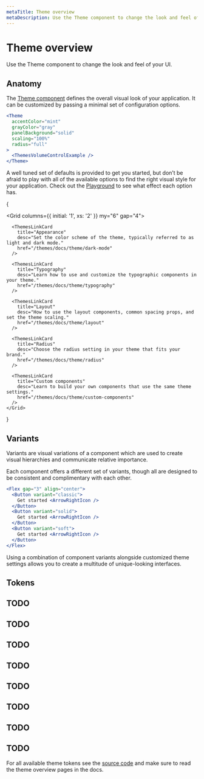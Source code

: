 ```yaml
---
metaTitle: Theme overview
metaDescription: Use the Theme component to change the look and feel of your UI.
---
```


# Theme overview

<Description>
  Use the Theme component to change the look and feel of your UI.
</Description>

## Anatomy

The [Theme component](/themes/docs/components/theme) defines the overall visual look of your application. It can be customized by passing a minimal set of configuration options.

```jsx live=true
<Theme
  accentColor="mint"
  grayColor="gray"
  panelBackground="solid"
  scaling="100%"
  radius="full"
>
  <ThemesVolumeControlExample />
</Theme>
```

A well tuned set of defaults is provided to get you started, but don’t be afraid to play with all of the available options to find the right visual style for your application. Check out the [Playground](/themes/playground) to see what effect each option has.

{

  <Grid columns={{ initial: '1', xs: '2' }} my="6" gap="4">
      <ThemesLinkCard
        title="Colors"
        desc="Pick your accent color and learn about the underlying token system."
        href="/themes/docs/theme/color#accents"
      />

      <ThemesLinkCard
        title="Appearance"
        desc="Set the color scheme of the theme, typically referred to as light and dark mode."
        href="/themes/docs/theme/dark-mode"
      />

      <ThemesLinkCard
        title="Typography"
        desc="Learn how to use and customize the typographic components in your theme."
        href="/themes/docs/theme/typography"
      />

      <ThemesLinkCard
        title="Layout"
        desc="How to use the layout components, common spacing props, and set the theme scaling."
        href="/themes/docs/theme/layout"
      />

      <ThemesLinkCard
        title="Radius"
        desc="Choose the radius setting in your theme that fits your brand."
        href="/themes/docs/theme/radius"
      />

      <ThemesLinkCard
        title="Custom components"
        desc="Learn to build your own components that use the same theme settings."
        href="/themes/docs/theme/custom-components"
      />
    </Grid>

}

## Variants

Variants are visual variations of a component which are used to create visual hierarchies and communicate relative importance.

Each component offers a different set of variants, though all are designed to be consistent and complimentary with each other.

```jsx live=true
<Flex gap="3" align="center">
  <Button variant="classic">
    Get started <ArrowRightIcon />
  </Button>
  <Button variant="solid">
    Get started <ArrowRightIcon />
  </Button>
  <Button variant="soft">
    Get started <ArrowRightIcon />
  </Button>
</Flex>
```

Using a combination of component variants alongside customized theme settings allows you to create a multitude of unique-looking interfaces.

<ThemesVariantsExample />

## Tokens

## TODO

## TODO

## TODO

## TODO

## TODO

## TODO

## TODO

## TODO

For all available theme tokens see the [source code](https://github.com/radix-ui/themes/tree/main/packages/radix-ui-themes/src/styles/tokens) and make sure to read the theme overview pages in the docs.
